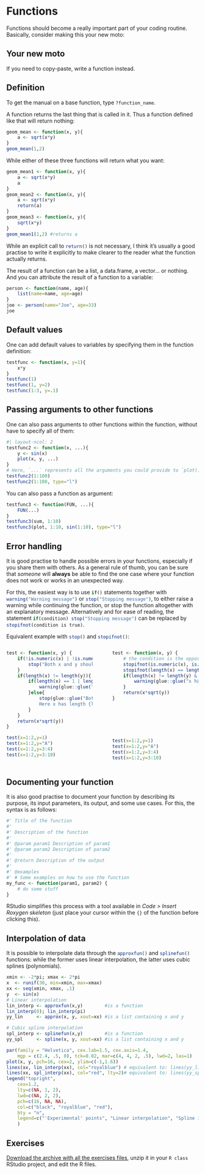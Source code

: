 # Functions

Functions should become a really important part of your coding routine.
Basically, consider making this your new moto:

::: {.callout-tip}
## Your new moto

If you need to copy-paste, write a function instead.
:::


## Definition

To get the manual on a base function, type `?function_name`{.R}.

A function returns the last thing that is called in it. Thus a function defined like that will return nothing:
```r
geom_mean <- function(x, y){
    a <- sqrt(x*y)
}
geom_mean(1,2)
```

While either of these three functions will return what you want:
```r
geom_mean1 <- function(x, y){
    a <- sqrt(x*y)
    a
}
geom_mean2 <- function(x, y){
    a <- sqrt(x*y)
    return(a)
}
geom_mean3 <- function(x, y){
    sqrt(x*y)
}
geom_mean1(1,2) #returns a
```

While an explicit call to `return()`{.R} is not necessary, I think it's usually a good practise to write it explicitly to make clearer to the reader what the function actually returns.

The result of a function can be a list, a data.frame, a vector... or nothing. And you can attribute the result of a function to a variable:

```r
person <- function(name, age){
    list(name=name, age=age)
}
joe <- person(name="Joe", age=33)
joe
```

## Default values

One can add default values to variables by specifying them in the function definition:
```r
testfunc <- function(x, y=1){
    x*y
}
testfunc(1)
testfunc(1, y=2)
testfunc(1:3, y=.1)
```

## Passing arguments to other functions

One can also pass arguments to other functions within the function, without have to specify all of them:
```r
#| layout-ncol: 2
testfunc2 <- function(x, ...){
    y <- sin(x)
    plot(x, y, ...)
}
# Here, `...` represents all the arguments you could provide to `plot()`
testfunc2(1:100)
testfunc2(1:100, type="l")
```

You can also pass a function as argument:
```r
testfunc3 <- function(FUN, ...){
    FUN(...)
}
testfunc3(sum, 1:10)
testfunc3(plot, 1:10, sin(1:10), type="l")
```

## Error handling

It is good practise to handle possible errors in your functions, especially if you share them with others. As a general rule of thumb, you can be sure that *someone* will **always** be able to find the one case where your function does not work or works in an unexpected way.

For this, the easiest way is to use `if()`{.R} statements together with `warning("Warning message")`{.R} or `stop("Stopping message")`{.R}, to either raise a warning while continuing the function, or stop the function altogether with an explanatory message. Alternatively and for ease of reading, the statement `if(condition) stop("Stopping message") `{.R} can be replaced by `stopifnot(condition is true)`{.R}.

Equivalent example with `stop()`{.R} and `stopifnot()`{.R}:

:::: {.columns}
::: {.column width="49%"}

```r
test <- function(x, y) {
    if(!is.numeric(x) | !is.numeric(y)){
        stop("Both x and y should numeric vectors, buddy!")
    }
    if(length(x) != length(y)){
        if(length(x) == 1 | length(y) == 1){
            warning(glue::glue("x has length {length(x)}, while y has length {length(y)}, are you sure?"))
        }else{
            stop(glue::glue("Both x and y should have same length or length of 1.\n
            Here x has length {length(x)}, while y has length {length(y)}."))
        }
    }
    return(x*sqrt(y))
}
```
```r
test(x=1:2,y=1)
test(x=1:2,y="A")
test(x=1:2,y=3:4)
test(x=1:2,y=3:10)
```
:::

::: {.column width="2%"}
:::
::: {.column width="49%"}

```r
test <- function(x, y) {
    # the condition is the opposite from the one used in stop():
    stopifnot(is.numeric(x), is.numeric(y))
    stopifnot(length(x) == length(y) | length(x) == 1 | length(y) == 1)
    if(length(x) != length(y) & (length(x) == 1 | length(y) == 1)){
        warning(glue::glue("x has length {length(x)}, while y has length {length(y)}, are you sure?"))
    }
    return(x*sqrt(y))
}
```
<br>
<br>
<br>
<br>
```r
test(x=1:2,y=1)
test(x=1:2,y="A")
test(x=1:2,y=3:4)
test(x=1:2,y=3:10)
```

:::
::::


## Documenting your function

It is also good practise to document your function by describing its purpose, its input parameters, its output, and some use cases. For this, the syntax is as follows:

```r
#' Title of the function
#'
#' Description of the function
#' 
#' @param param1 Description of param1
#' @param param2 Description of param2
#'
#' @return Description of the output
#'
#' @examples
#' # Some examples on how to use the function
my_func <- function(param1, param2) {
    # do some stuff
}
```

RStudio simplifies this process with a tool available in *Code >  Insert Roxygen skeleton* (just place your cursor within the `{}` of the function before clicking this).


## Interpolation of data

It is possible to interpolate data through the `approxfun()`{.R} and `splinefun()`{.R} functions: while the former uses linear interpolation, the latter uses cubic splines (polynomials).

```r
xmin <- -2*pi; xmax <- 2*pi
x  <- runif(30, min=xmin, max=xmax)
xx <- seq(xmin, xmax, .1)
y  <- sin(x)
# Linear interpolation
lin_interp <- approxfun(x,y)        #is a function
lin_interp(0); lin_interp(pi)
yy_lin     <- approx(x, y, xout=xx) #is a list containing x and y

# Cubic spline interpolation
spl_interp <- splinefun(x,y)        #is a function
yy_spl     <- spline(x, y, xout=xx) #is a list containing x and y

par(family = "Helvetica", cex.lab=1.5, cex.axis=1.4, 
    mgp = c(2.4, .5, 0), tck=0.02, mar=c(4, 4, 2, .5), lwd=2, las=1)
plot(x, y, pch=16, cex=2, ylim=c(-1,1.6))
lines(xx, lin_interp(xx), col="royalblue") # equivalent to: lines(yy_lin, col="royalblue")
lines(xx, spl_interp(xx), col="red", lty=2)# equivalent to: lines(yy_spl, col="red")
legend("topright",
    cex=1.2,
    lty=c(NA, 1, 2),
    lwd=c(NA, 2, 2),
    pch=c(16, NA, NA),
    col=c("black", "royalblue", "red"),
    bty = "n",
    legend=c("'Experimental' points", "Linear interpolation", "Spline interpolation")
    )
```


## Exercises {#exo-functions}

<a href="Data/exo-in-class.zip" download target="_blank">Download the archive with all the exercises files</a>, unzip it in your `R class` RStudio project, and edit the R files.



<br>
<br>
<br>
<br>
<br>



